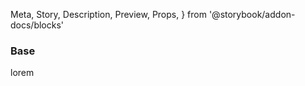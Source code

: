   Meta,
  Story,
  Description,
  Preview,
  Props,
} from '@storybook/addon-docs/blocks'


<Meta title="Miscellaneous/Header" />

### Base

<Preview>
  <Story name="Base">
    <span>lorem</span>
  </Story>
</Preview>
